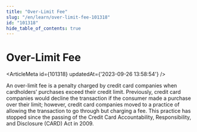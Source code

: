 ```yaml
---
title: "Over-Limit Fee"
slug: "/en/learn/over-limit-fee-101318"
id: "101318"
hide_table_of_contents: true
---
```



# Over-Limit Fee

<ArticleMeta id={101318} updatedAt={'2023-09-26 13:58:54'} />
<div className='border-solid border-b border-t-0 my-4 border-[var(--ifm-color-gray-300)]' />

An over-limit fee is a penalty charged by credit card companies when cardholders’ purchases exceed their credit limit. Previously, credit card companies would decline the transaction if the consumer made a purchase over their limit; however, credit card companies moved to a practice of allowing the transaction to go through but charging a fee. This practice has stopped since the passing of the Credit Card Accountability, Responsibility, and Disclosure (CARD) Act in 2009.
